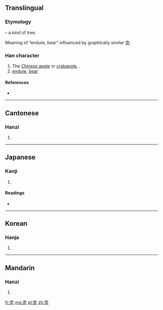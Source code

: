 {{also|奈}}
==Translingual==
===Etymology===
{{Han compound|木|t1=tree|示}} – a kind of tree.

Meaning of “endure, bear” influenced by graphically similar [[奈]].

===Han character===
{{Han char|rn=75|rad=木|as=05|sn=9|four=4090<sub>1</sub>|canj=木一一火 (DMMF), X木一一火 (XDMMF)}}

# The [[Chinese apple]] or [[crabapple]], {{spelink|Malus asiatica}}.
# [[endure]], [[bear]]

====References====
* {{Han ref|kx=0520.230|dkj=14659|dj=0908.180|hdz=21176.090|uh=67F0|ud=26608|bh=CF55|bd=53077}}

----

==Cantonese==

===Hanzi===
{{yue-hanzi|jyut=|y=noi6}}

# {{defn|Cantonese|sort=木05}}

----

==Japanese==

===Kanji===
{{ja-kanji|grade=|rs=木05}}

# {{defn|Japanese|sort=木05}}

====Readings====
* {{ja-readings|on=[[な]] (na), [[だい]] (dai)|kun=[[からなし]] (karanashi)}}

----

==Korean==

===Hanja===
{{ko-hanja|hangeul=내|eumhun=|rv=nae|mr=nae|y=nay}}

# {{defn|Korean|sort=木05}}

----

==Mandarin==

===Hanzi===
{{cmn-hanzi|pin=[[nài]] ([[nai4]])|wg=nai<sup>4</sup>}}

# {{defn|Mandarin|sort=木05}}

[[fr:柰]]
[[mg:柰]]
[[pl:柰]]
[[zh:柰]]